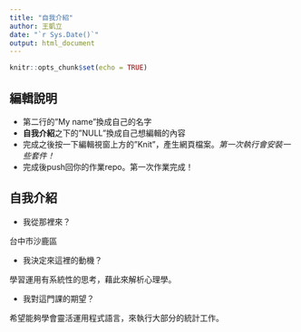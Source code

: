 ```yaml
---
title: "自我介紹"
author: 王凱立
date: "`r Sys.Date()`"
output: html_document
---
```


```r
knitr::opts_chunk$set(echo = TRUE)
```

## 編輯說明

- 第二行的"My name"換成自己的名字
- **自我介紹**之下的"NULL"換成自己想編輯的內容
- 完成之後按一下編輯視窗上方的"Knit"，產生網頁檔案。*第一次執行會安裝一些套件！*
- 完成後push回你的作業repo。第一次作業完成！

## 自我介紹

- 我從那裡來？ 

台中市沙鹿區

- 我決定來這裡的動機？

學習運用有系統性的思考，藉此來解析心理學。

- 我對這門課的期望？

希望能夠學會靈活運用程式語言，來執行大部分的統計工作。
